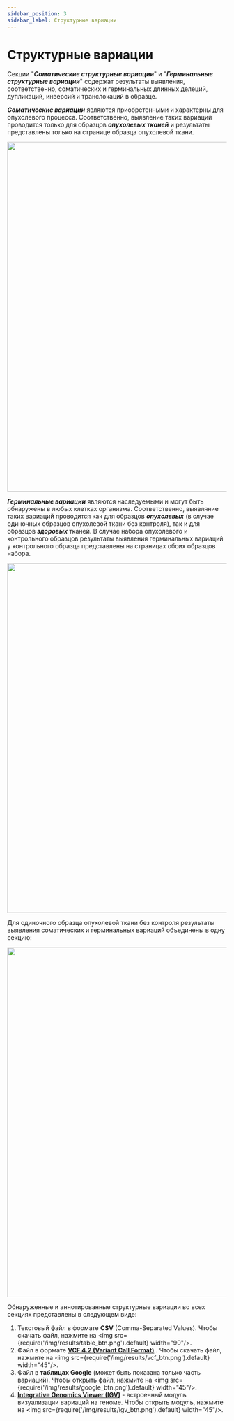 ```yaml
---
sidebar_position: 3
sidebar_label: Структурные вариации
---
```


# Структурные вариации

Секции "***Соматические структурные вариации***" и "***Герминальные структурные вариации***" содержат результаты 
выявления, соответственно, соматических и герминальных длинных делеций, дупликаций, инверсий и транслокаций в образце. 

***Соматические вариации*** являются приобретенными и характерны для опухолевого процесса.
Соответственно, выявление таких вариаций проводится только для образцов ***опухолевых тканей*** и
результаты представлены только на странице образца опухолевой ткани.

<p align="center">
<img src={require('/img/results/somatic_structural_var.png').default} width="800"/>
</p>

***Герминальные вариации*** являются наследуемыми и могут быть обнаружены в любых клетках организма. Соответственно,
выявляние таких вариаций проводится как для образцов ***опухолевых*** (в случае одиночных
образцов опухолевой ткани без контроля), так и для образцов ***здоровых*** тканей.
В случае набора опухолевого и контрольного образцов результаты выявления герминальных вариаций у контрольного
образца представлены на страницах обоих образцов набора.

<p align="center">
<img src={require('/img/results/germline_structural.png').default} width="800"/>
</p>

Для одиночного образца опухолевой ткани без контроля результаты выявления соматических
и герминальных вариаций объединены в одну секцию:

<p align="center">
<img src={require('/img/results/somatic_and_germline_structural.png').default} width="800"/>
</p>

Обнаруженные и аннотированные структурные вариации во всех секциях представлены в следующем виде:

1. Текстовый файл в формате **CSV** (Comma-Separated Values). Чтобы скачать файл,
нажмите на <img src={require('/img/results/table_btn.png').default} width="90"/>.
2. Файл в формате **[VCF 4.2 (Variant Call Format)](http://samtools.github.io/hts-specs/VCFv4.2.pdf)**
. Чтобы скачать файл, нажмите на <img src={require('/img/results/vcf_btn.png').default} width="45"/>.
3. Файл в **таблицах Google** (может быть показана только часть вариаций). Чтобы открыть файл, нажмите
на <img src={require('/img/results/google_btn.png').default} width="45"/>.
4. **[Integrative Genomics Viewer (IGV)](https://software.broadinstitute.org/software/igv/)** - встроенный модуль 
визуализации вариаций на геноме. Чтобы открыть модуль, нажмите 
на <img src={require('/img/results/igv_btn.png').default} width="45"/>.
